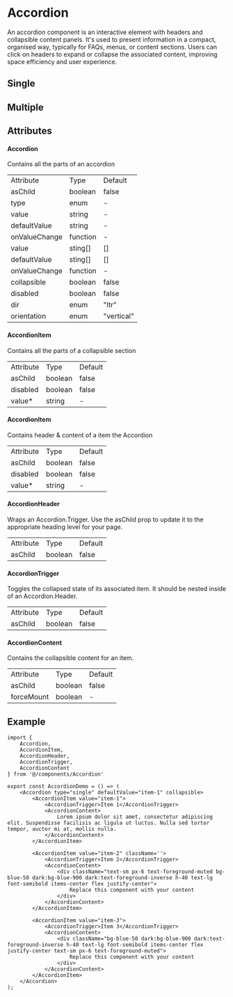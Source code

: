 

<Meta of={AccordionStories} />

# Accordion

An accordion component is an interactive element with headers and collapsible content panels. 
It's used to present information in a compact, organised way, typically for FAQs, menus, or content sections. 
Users can click on headers to expand or collapse the associated content, improving space efficiency and user experience.


## Single
<Canvas of={AccordionStories.Single} />

## Multiple
<Canvas of={AccordionStories.Multiple} />

## Attributes
#### Accordion

Contains all the parts of an accordion

<table>
  <tbody>
    <tr>
      <td>Attribute</td>
      <td>Type</td>
      <td>Default</td>
    </tr>
    <tr>
      <td>asChild</td>
      <td>boolean</td>
      <td>false</td>
    </tr>
    <tr>
      <td>type</td>
      <td>enum</td>
      <td>-</td>
    </tr>
    <tr>
      <td>value</td>
      <td>string</td>
      <td>-</td>
    </tr>
    <tr>
      <td>defaultValue</td>
      <td>string</td>
      <td>-</td>
    </tr>
    <tr>
      <td>onValueChange</td>
      <td>function</td>
      <td>-</td>
    </tr>
    <tr>
      <td>value</td>
      <td>sting[]</td>
      <td>[]</td>
    </tr>
    <tr>
      <td>defaultValue</td>
      <td>sting[]</td>
      <td>[]</td>
    </tr>
    <tr>
      <td>onValueChange</td>
      <td>function</td>
      <td>-</td>
    </tr>
    <tr>
      <td>collapsible</td>
      <td>boolean</td>
      <td>false</td>
    </tr>
    <tr>
      <td>disabled</td>
      <td>boolean</td>
      <td>false</td>
    </tr>
    <tr>
      <td>dir</td>
      <td>enum</td>
      <td>"ltr"</td>
    </tr>
    <tr>
      <td>orientation</td>
      <td>enum</td>
      <td>"vertical"</td>
    </tr>
  </tbody>
</table>

#### AccordionItem

Contains all the parts of a collapsible section

<table>
  <tbody>
    <tr>
      <td>Attribute</td>
      <td>Type</td>
      <td>Default</td>
    </tr>
    <tr>
      <td>asChild</td>
      <td>boolean</td>
      <td>false</td>
    </tr>
    <tr>
      <td>disabled</td>
      <td>boolean</td>
      <td>false</td>
    </tr>
    <tr>
      <td>value*</td>
      <td>string</td>
      <td>-</td>
    </tr>
  </tbody>
</table>

#### AccordionItem

Contains header & content of a item the Accordion

<table>
  <tbody>
    <tr>
      <td>Attribute</td>
      <td>Type</td>
      <td>Default</td>
    </tr>
    <tr>
      <td>asChild</td>
      <td>boolean</td>
      <td>false</td>
    </tr>
    <tr>
      <td>disabled</td>
      <td>boolean</td>
      <td>false</td>
    </tr>
    <tr>
      <td>value*</td>
      <td>string</td>
      <td>-</td>
    </tr>
  </tbody>
</table>

#### AccordionHeader

Wraps an Accordion.Trigger. Use the asChild prop to update it to the appropriate heading level for your page.

<table>
  <tbody>
    <tr>
      <td>Attribute</td>
      <td>Type</td>
      <td>Default</td>
    </tr>
    <tr>
      <td>asChild</td>
      <td>boolean</td>
      <td>false</td>
    </tr>
  </tbody>
</table>

#### AccordionTrigger

Toggles the collapsed state of its associated item. It should be nested inside of an Accordion.Header.

<table>
  <tbody>
    <tr>
      <td>Attribute</td>
      <td>Type</td>
      <td>Default</td>
    </tr>
    <tr>
      <td>asChild</td>
      <td>boolean</td>
      <td>false</td>
    </tr>
  </tbody>
</table>

#### AccordionContent

Contains the collapsible content for an item.

<table>
  <tbody>
    <tr>
      <td>Attribute</td>
      <td>Type</td>
      <td>Default</td>
    </tr>
    <tr>
      <td>asChild</td>
      <td>boolean</td>
      <td>false</td>
    </tr>
    <tr>
      <td>forceMount</td>
      <td>boolean</td>
      <td>-</td>
    </tr>
  </tbody>
</table>

## Example

```tsx
import {
    Accordion,
    AccordionItem,
    AccordionHeader,
    AccordionTrigger,
    AccordionContent
} from '@/components/Accordion'

export const AccordionDemo = () => (
    <Accordion type="single" defaultValue="item-1" collapsible>
        <AccordionItem value="item-1">
            <AccordionTrigger>Item 1</AccordionTrigger>
            <AccordionContent>
                Lorem ipsum dolor sit amet, consectetur adipiscing elit. Suspendisse facilisis ac ligula ut luctus. Nulla sed tortor tempor, auctor mi at, mollis nulla.
            </AccordionContent>
        </AccordionItem>

        <AccordionItem value="item-2" className=''>
            <AccordionTrigger>Item 2</AccordionTrigger>
            <AccordionContent>
                <div className="text-sm px-6 text-foreground-muted bg-blue-50 dark:bg-blue-900 dark:text-foreground-inverse h-40 text-lg font-semibold items-center flex justify-center">
                    Replace this component with your content
                </div>
            </AccordionContent>
        </AccordionItem>

        <AccordionItem value="item-3">
            <AccordionTrigger>Item 3</AccordionTrigger>
            <AccordionContent>
                <div className="bg-blue-50 dark:bg-blue-900 dark:text-foreground-inverse h-40 text-lg font-semibold items-center flex justify-center text-sm px-6 text-foreground-muted">
                    Replace this component with your content
                </div>
            </AccordionContent>
        </AccordionItem>
    </Accordion>
);
```